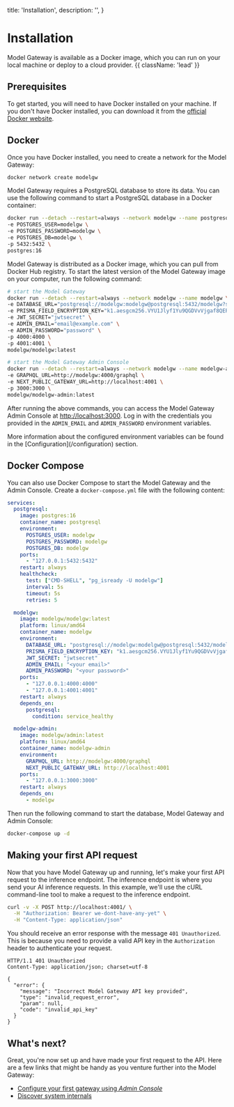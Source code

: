   title: 'Installation',
  description:
    '',
}

# Installation

Model Gateway is available as a Docker image, which you can run on your local machine or deploy to a cloud provider. {{ className: 'lead' }}

## Prerequisites

To get started, you will need to have Docker installed on your machine. If you don't have Docker installed, you can download it from the [official Docker website](https://www.docker.com/products/docker-desktop).

## Docker

Once you have Docker installed, you need to create a network for the Model Gateway:

```bash
docker network create modelgw
```

Model Gateway requires a PostgreSQL database to store its data. You can use the following command to start a PostgreSQL database in a Docker container:

```bash
docker run --detach --restart=always --network modelgw --name postgresql \
-e POSTGRES_USER=modelgw \
-e POSTGRES_PASSWORD=modelgw \
-e POSTGRES_DB=modelgw \
-p 5432:5432 \
postgres:16
```

Model Gateway is distributed as a Docker image, which you can pull from Docker Hub registry. To start the latest version of the Model Gateway image on your computer, run the following command:

```bash
# start the Model Gateway
docker run --detach --restart=always --network modelgw --name modelgw \
-e DATABASE_URL="postgresql://modelgw:modelgw@postgresql:5432/modelgw?schema=public" \
-e PRISMA_FIELD_ENCRYPTION_KEY="k1.aesgcm256.VYU1Jlyf1Yu9QGDVvVjgaf8QEP1SIhOReuiPBSbeyZA=" \
-e JWT_SECRET="jwtsecret" \
-e ADMIN_EMAIL="email@example.com" \
-e ADMIN_PASSWORD="password" \
-p 4000:4000 \
-p 4001:4001 \
modelgw/modelgw:latest

# start the Model Gateway Admin Console
docker run --detach --restart=always --network modelgw --name modelgw-admin \
-e GRAPHQL_URL=http://modelgw:4000/graphql \
-e NEXT_PUBLIC_GATEWAY_URL=http://localhost:4001 \
-p 3000:3000 \
modelgw/modelgw-admin:latest
```

After running the above commands, you can access the Model Gateway Admin Console at [http://localhost:3000](http://localhost:3000). Log in with the credentials you provided in the `ADMIN_EMAIL` and `ADMIN_PASSWORD` environment variables.

<Note>
  More information about the configured environment variables can be found in the [Configuration](/configuration) section.
</Note>

## Docker Compose

You can also use Docker Compose to start the Model Gateway and the Admin Console. Create a `docker-compose.yml` file with the following content:

```yaml
services:
  postgresql:
    image: postgres:16
    container_name: postgresql
    environment:
      POSTGRES_USER: modelgw
      POSTGRES_PASSWORD: modelgw
      POSTGRES_DB: modelgw
    ports:
      - "127.0.0.1:5432:5432"
    restart: always
    healthcheck:
      test: ["CMD-SHELL", "pg_isready -U modelgw"]
      interval: 5s
      timeout: 5s
      retries: 5

  modelgw:
    image: modelgw/modelgw:latest
    platform: linux/amd64
    container_name: modelgw
    environment:
      DATABASE_URL: "postgresql://modelgw:modelgw@postgresql:5432/modelgw?schema=public"
      PRISMA_FIELD_ENCRYPTION_KEY: "k1.aesgcm256.VYU1Jlyf1Yu9QGDVvVjgaf8QEP1SIhOReuiPBSbeyZA="
      JWT_SECRET: "jwtsecret"
      ADMIN_EMAIL: "<your email>"
      ADMIN_PASSWORD: "<your password>"
    ports:
      - "127.0.0.1:4000:4000"
      - "127.0.0.1:4001:4001"
    restart: always
    depends_on:
      postgresql:
        condition: service_healthy

  modelgw-admin:
    image: modelgw/admin:latest
    platform: linux/amd64
    container_name: modelgw-admin
    environment:
      GRAPHQL_URL: http://modelgw:4000/graphql
      NEXT_PUBLIC_GATEWAY_URL: http://localhost:4001
    ports:
      - "127.0.0.1:3000:3000"
    restart: always
    depends_on:
      - modelgw
```

Then run the following command to start the database, Model Gateway and Admin Console:

```bash
docker-compose up -d
```

## Making your first API request

Now that you have Model Gateway up and running, let's make your first API request to the inference endpoint. The inference endpoint is where you send your AI inference requests. In this example, we'll use the cURL command-line tool to make a request to the inference endpoint.

```bash
curl -v -X POST http://localhost:4001/ \
  -H "Authorization: Bearer we-dont-have-any-yet" \
  -H "Content-Type: application/json"
```

You should receive an error response with the message `401 Unauthorized`. This is because you need to provide a valid API key in the `Authorization` header to authenticate your request. 

```http
HTTP/1.1 401 Unauthorized
Content-Type: application/json; charset=utf-8

{
  "error": {
    "message": "Incorrect Model Gateway API key provided",
    "type": "invalid_request_error",
    "param": null,
    "code": "invalid_api_key"
  }
}
```


## What's next?

Great, you're now set up and have made your first request to the API. Here are a few links that might be handy as you venture further into the Model Gateway:

- [Configure your first gateway using *Admin Console*](/admin-console)
- [Discover system internals](/system-internals)
